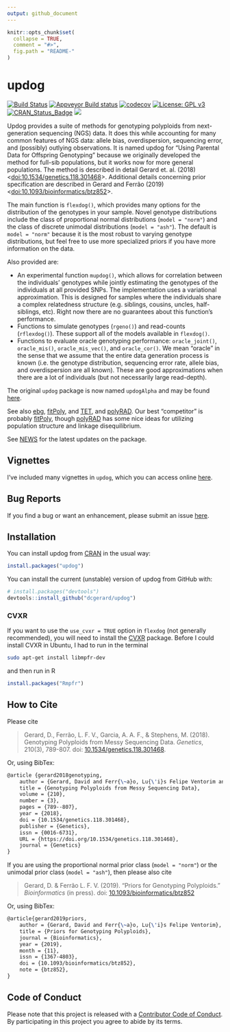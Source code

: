 ```yaml
---
output: github_document
---
```


<!-- README.md is generated from README.Rmd. Please edit that file -->

```r
knitr::opts_chunk$set(
  collapse = TRUE,
  comment = "#>",
  fig.path = "README-"
)
```

# updog
[![Build Status](https://travis-ci.org/dcgerard/updog.svg?branch=master)](https://travis-ci.org/dcgerard/updog)
[![Appveyor Build status](https://ci.appveyor.com/api/projects/status/c80fdy61ead6s3vr?svg=true)](https://ci.appveyor.com/project/dcgerard/updog-06s8t)
[![codecov](https://codecov.io/gh/dcgerard/updog/branch/master/graph/badge.svg)](https://codecov.io/gh/dcgerard/updog)
[![License: GPL v3](https://img.shields.io/badge/License-GPL%20v3-blue.svg)](https://www.gnu.org/licenses/gpl-3.0)
[![CRAN_Status_Badge](http://www.r-pkg.org/badges/version/updog)](https://cran.r-project.org/package=updog)
[![](http://cranlogs.r-pkg.org/badges/grand-total/updog)](https://cran.r-project.org/package=updog)

Updog provides a suite of methods for genotyping polyploids from
next-generation sequencing (NGS) data. It does this while accounting
for many common features of NGS data: allele bias, overdispersion,
sequencing error, and (possibly) outlying observations. It is named
updog for "Using Parental Data for Offspring Genotyping" because we
originally developed the method for full-sib populations, but it works
now for more general populations. The method is described in detail
Gerard et. al. (2018) <[doi:10.1534/genetics.118.301468](https://doi.org/10.1534/genetics.118.301468)>. Additional details concerning 
prior specification are described in Gerard and Ferr&atilde;o (2019) <[doi:10.1093/bioinformatics/btz852](https://doi.org/10.1093/bioinformatics/btz852)>.

The main function is `flexdog()`, which provides many options for the
distribution of the genotypes in your sample. Novel genotype distributions
include the class of proportional normal distributions (`model = "norm"`)
and the class of discrete unimodal distributions (`model = "ash"`). The
default is `model = "norm"` because it is the most robust to varying 
genotype distributions, but feel free to use more specialized priors if
you have more information on the data.

Also provided are:

- An experimental function `mupdog()`, which allows for correlation
  between the individuals' genotypes while jointly estimating the
  genotypes of the individuals at all provided SNPs. The
  implementation uses a variational approximation. This is designed
  for samples where the individuals share a complex relatedness
  structure (e.g. siblings, cousins, uncles, half-siblings,
  etc). Right now there are no guarantees about this function's
  performance.
- Functions to simulate genotypes (`rgeno()`) and read-counts
  (`rflexdog()`). These support all of the models available in
  `flexdog()`.
- Functions to evaluate oracle genotyping performance: `oracle_joint()`,
  `oracle_mis()`, `oracle_mis_vec()`, and `oracle_cor()`. We mean "oracle"
  in the sense that we assume that the entire data generation process
  is known (i.e. the genotype distribution, sequencing error rate,
  allele bias, and overdispersion are all known). These are good
  approximations when there are a lot of individuals (but not
  necessarily large read-depth).

The original `updog` package is now named `updogAlpha` and may be
found [here](https://github.com/dcgerard/updogAlpha).

See also [ebg](https://github.com/pblischak/polyploid-genotyping),
[fitPoly](https://cran.r-project.org/package=fitPoly), and
[TET](http://www.g3journal.org/content/suppl/2017/01/19/g3.117.039008.DC1),
and [polyRAD](https://cran.r-project.org/package=polyRAD). Our best
"competitor" is probably
[fitPoly](https://cran.r-project.org/package=fitPoly), though 
[polyRAD](https://cran.r-project.org/package=polyRAD) has some nice ideas
for utilizing population structure and linkage disequilibrium.

See [NEWS](https://github.com/dcgerard/updog/blob/master/NEWS.md) for the latest updates on the package.

## Vignettes

I've included many vignettes in `updog`, which you can access online
[here](https://dcgerard.github.io/updog/).

## Bug Reports

If you find a bug or want an enhancement, please submit an issue
[here](http://github.com/dcgerard/updog/issues).

## Installation

You can install updog from
[CRAN](https://cran.r-project.org/package=updog) in the usual way:

```r
install.packages("updog")
```

You can install the current (unstable) version of updog from GitHub
with:

```r
# install.packages("devtools")
devtools::install_github("dcgerard/updog")
```

### CVXR
If you want to use the `use_cvxr = TRUE` option in `flexdog` (not
generally recommended), you will need to install the
[CVXR](https://cran.r-project.org/package=CVXR) package. Before I
could install CVXR in Ubuntu, I had to run in the terminal
``` bash
sudo apt-get install libmpfr-dev
```
and then run in R
``` r
install.packages("Rmpfr")
```

## How to Cite

Please cite

> Gerard, D., Ferr&atilde;o, L. F. V., Garcia, A. A. F., & Stephens, M. (2018). Genotyping Polyploids from Messy Sequencing Data. *Genetics*, 210(3), 789-807. doi: [10.1534/genetics.118.301468](https://doi.org/10.1534/genetics.118.301468).

Or, using BibTex:
``` tex
@article {gerard2018genotyping,
	author = {Gerard, David and Ferr{\~a}o, Lu{\'i}s Felipe Ventorim and Garcia, Antonio Augusto Franco and Stephens, Matthew},
	title = {Genotyping Polyploids from Messy Sequencing Data},
	volume = {210},
	number = {3},
	pages = {789--807},
	year = {2018},
	doi = {10.1534/genetics.118.301468},
	publisher = {Genetics},
	issn = {0016-6731},
	URL = {https://doi.org/10.1534/genetics.118.301468},
	journal = {Genetics}
}
```

If you are using the proportional normal prior class (`model = "norm"`) or 
the unimodal prior class (`model = "ash"`), then please also cite

> Gerard, D. & Ferr&atilde;o L. F. V. (2019). "Priors for Genotyping Polyploids." _Bioinformatics_ (in press). doi: [10.1093/bioinformatics/btz852](https://doi.org/10.1093/bioinformatics/btz852)

Or, using BibTex:
``` tex
@article{gerard2019priors,
    author = {Gerard, David and Ferr{\~a}o, Lu{\'i}s Felipe Ventorim},
    title = {Priors for Genotyping Polyploids},
    journal = {Bioinformatics},
    year = {2019},
    month = {11},
    issn = {1367-4803},
    doi = {10.1093/bioinformatics/btz852},
    note = {btz852},
}
```

## Code of Conduct

Please note that this project is released with a [Contributor Code of
Conduct](https://github.com/dcgerard/updog/blob/master/CONDUCT.md). 
By participating in this project you agree to abide by its terms.
